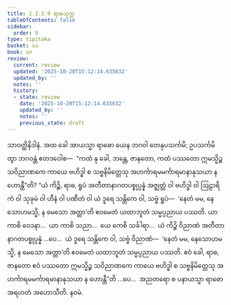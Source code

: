 ```yaml
---
title: 1.2.2.9 ရာဓသုတ္တ
tableOfContents: false
sidebar:
  order: 9
type: tipitaka
basket: su
book: sn
review:
  current: review
  updated: '2025-10-20T15:12:14.635632'
  updated_by: ''
  notes: ''
  history:
  - state: review
    date: '2025-10-20T15:12:14.635632'
    updated_by: ''
    notes: ''
    previous_state: draft
---
```



<DynamicBreadcrumb />


<ReviewStatus review={frontmatter.review} showDetails={true} />

<HypothesisAnnotation frontmatter={frontmatter} />

<Division number="71" book="sn" e="ch" v="18" p="290">

<Paragraph number="372" book="sn">
သာဝတ္ထိနိဒါနံ. အထ ခေါ အာယသ္မာ ရာဓော ယေန ဘဂဝါ တေနုပသင်္ကမိ; ဥပသင်္ကမိတွာ ဘဂဝန္တံ ဧတဒဝေါစ—  “ကထံ နု ခေါ, ဘန္တေ, ဇာနတော, ကထံ ပဿတော ဣမသ္မိဉ္စ သဝိညာဏကေ ကာယေ ဗဟိဒ္ဓါ စ သဗ္ဗနိမိတ္တေသု အဟင်္ကာရမမင်္ကာရမာနာနုသယာ န ဟောန္တီ”တိ? “ယံ ကိဉ္စိ, ရာဓ, ရူပံ အတီတာနာဂတပစ္စုပ္ပန္နံ အဇ္ဈတ္တံ ဝါ ဗဟိဒ္ဓါ ဝါ ဩဠာရိကံ ဝါ သုခုမံ ဝါ ဟီနံ ဝါ ပဏီတံ ဝါ ယံ ဒူရေ သန္တိကေ ဝါ, သဗ္ဗံ ရူပံ—  ‘နေတံ မမ, နေသောဟမသ္မိ, န မေသော အတ္တာ’တိ ဧဝမေတံ ယထာဘူတံ သမ္မပ္ပညာယ ပဿတိ. ယာ ကာစိ ဝေဒနာ…  ယာ ကာစိ သညာ…  ယေ ကေစိ သင်္ခါရာ…  ယံ ကိဉ္စိ ဝိညာဏံ အတီတာနာဂတပစ္စုပ္ပန္နံ …ပေ…  ယံ ဒူရေ သန္တိကေ ဝါ, သဗ္ဗံ ဝိညာဏံ—  ‘နေတံ မမ, နေသောဟမသ္မိ, န မေသော အတ္တာ’တိ ဧဝမေတံ ယထာဘူတံ သမ္မပ္ပညာယ ပဿတိ. ဧဝံ ခေါ, ရာဓ, ဇာနတော ဧဝံ ပဿတော ဣမသ္မိဉ္စ သဝိညာဏကေ ကာယေ ဗဟိဒ္ဓါ စ သဗ္ဗနိမိတ္တေသု အဟင်္ကာရမမင်္ကာရမာနာနုသယာ န ဟောန္တီ”တိ …ပေ…  အညတရော စ ပနာယသ္မာ ရာဓော အရဟတံ အဟောသီတိ.

</Paragraph>
</Division>

<Paragraph number="373" type="center" book="sn">
နဝမံ.
</Paragraph>